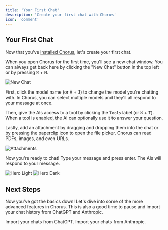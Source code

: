 ```yaml
---
title: 'Your First Chat'
description: 'Create your first chat with Chorus'
icon: 'comment'
---
```


## Your First Chat
Now that you've [installed Chorus](./installation), let's create your first chat. 

When you open Chorus for the first time, you'll see a new chat window. You can always get back here by clicking the "New Chat" button in the top left or by pressing <kbd>⌘</kbd> + <kbd>N</kbd>.

<img src="/images/new-chat.png" alt="New Chat" />

First, click the model name (or <kbd>⌘</kbd> + <kbd>J</kbd>) to change the model you're chatting with. In Chorus, you can select multiple models and they'll all respond to your message at once.

Then, give the AIs access to a tool by clicking the `Tools` label (or <kbd>⌘</kbd> + <kbd>T</kbd>). When a tool is enabled, the AI can optionally use it to answer your question.

Lastly, add an attachment by dragging and dropping them into the chat or by pressing the paperclip icon to open the file picker. Chorus can read PDFs, images, and even URLs.

<img src="/images/attachments.png" alt="Attachments" />

Now you're ready to chat! Type your message and press enter. The AIs will respond to your message.

<img
  className="block dark:hidden"
  src="/images/hero-light.png"
  alt="Hero Light"
/>
<img
  className="hidden dark:block"
  src="/images/hero-dark.png"
  alt="Hero Dark"
/>

## Next Steps

Now you've got the basics down! Let's dive into some of the more advanced features in Chorus. This is also a good time to pause and import your chat history from ChatGPT and Anthropic. 

<CardGroup>
  <Card title="Import from ChatGPT" icon="openai" href="/essentials/markdown">
    Import your chats from ChatGPT.
  </Card>
  <Card title="Import from Anthropic" icon="anthropic" href="/essentials/markdown">
    Import your chats from Anthropic.
  </Card>
</CardGroup>




